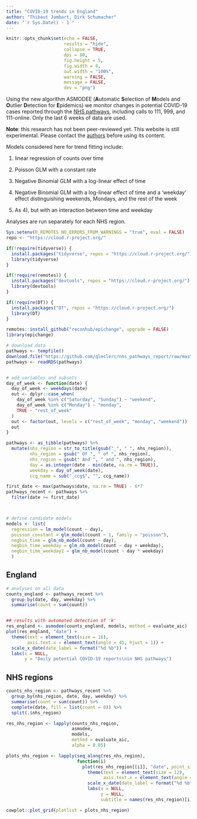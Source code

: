 ```yaml
---
title: "COVID-19 trends in England"
author: "Thibaut Jombart, Dirk Schumacher"
date: "`r Sys.Date() - 1`"
---
```


```r
knitr::opts_chunk$set(echo = FALSE,
                      results = "hide",
                      collapse = TRUE,
                      dpi = 80,
                      fig.height = 5,
                      fig.width = 8,
                      out.width = "100%",
                      warning = FALSE,
                      message = FALSE,
                      dev = "png")
```

Using the new algorithm ASMODEE (**A**utomatic **S**election of **M**odels and
**O**utlier **D**etection for **E**pidemics) we monitor changes in potential
COVID-19 cases reported through the [NHS
pathways](https://digital.nhs.uk/dashboards/nhs-pathways), including calls to
111, 999, and 111-online. Only the last 6 weeks of data are used.

**Note**: this research has not been peer-reviewed yet. This website is still
experimental. Please contact the <a
href="mailto:thibautjombart@gmail.com">authors</a> before using its content.


Models considered here for trend fitting include:

1. linear regression of counts over time

2. Poisson GLM with a constant rate

3. Negative Binomial GLM with a log-linear effect of time

4. Negative Binomial GLM with a log-linear effect of time and a 'weekday' effect
distinguishing weekends, Mondays, and the rest of the week

5. As 4), but with an interaction between time and weekday


Analyses are run separately for each NHS region.

```r

Sys.setenv(R_REMOTES_NO_ERRORS_FROM_WARNINGS = "true", eval = FALSE)
repo <- "https://cloud.r-project.org/"

if(!require(tidyverse)) {
  install.packages("tidyverse", repos = "https://cloud.r-project.org/")
  library(tidyverse)
}

if(!require(remotes)) {
  install.packages("devtools", repos = "https://cloud.r-project.org/")
  library(devtools)
}

if(!require(DT)) {
  install.packages("DT", repos = "https://cloud.r-project.org/")
  library(DT)
}

remotes::install_github("reconhub/epichange", upgrade = FALSE)
library(epichange)

```



```r

# download data
pathways <- tempfile()
download.file("https://github.com/qleclerc/nhs_pathways_report/raw/master/data/rds/pathways_latest.rds", pathways)
pathways <- readRDS(pathways)


# add variables and subsets
day_of_week <- function(date) {
  day_of_week <- weekdays(date)
  out <- dplyr::case_when(
    day_of_week %in% c("Saturday", "Sunday") ~ "weekend",
    day_of_week %in% c("Monday") ~ "monday",
    TRUE ~ "rest_of_week"
  )
  out <- factor(out, levels = c("rest_of_week", "monday", "weekend"))
  out
}

pathways <- as_tibble(pathways) %>%
  mutate(nhs_region = str_to_title(gsub("_", " ", nhs_region)),
         nhs_region = gsub(" Of ", " of ", nhs_region),
         nhs_region = gsub(" And ", " and ", nhs_region),
         day = as.integer(date - min(date, na.rm = TRUE)),
         weekday = day_of_week(date),
         ccg_name = sub("_ccg$", "", ccg_name))

first_date <- max(pathways$date, na.rm = TRUE) - 6*7
pathways_recent <- pathways %>%
  filter(date >= first_date)



# define candidate models
models <- list(
  regression = lm_model(count ~ day),
  poisson_constant = glm_model(count ~ 1, family = "poisson"),
  negbin_time = glm_nb_model(count ~ day),
  negbin_time_weekday = glm_nb_model(count ~ day + weekday),
  negbin_time_weekday2 = glm_nb_model(count ~ day * weekday)
  )


```



## England

```r

# analyses on all data
counts_england <- pathways_recent %>%
  group_by(date, day, weekday) %>%
  summarise(count = sum(count))


## results with automated detection of 'k'
res_england <- asmodee(counts_england, models, method = evaluate_aic)
plot(res_england, "date") +
  theme(text = element_text(size = 16),
        axis.text.x = element_text(angle = 45, hjust = 1)) +
  scale_x_date(date_label = format("%d %b")) +
  labs(x = NULL,
       y = "Daily potential COVID-19 reports\nin NHS pathways")

```



## NHS regions

```r

counts_nhs_region <- pathways_recent %>%
  group_by(nhs_region, date, day, weekday) %>%
  summarise(count = sum(count)) %>%
  complete(date, fill = list(count = 0)) %>% 
  split(.$nhs_region)

res_nhs_region <- lapply(counts_nhs_region,
                         asmodee,
                         models,
                         method = evaluate_aic,
                         alpha = 0.05)

plots_nhs_region <- lapply(seq_along(res_nhs_region),
                           function(i)
                             plot(res_nhs_region[[i]], "date", point_size = 1, guide = FALSE) +
                               theme(text = element_text(size = 12),
                                     axis.text.x = element_text(angle = 45, hjust = 1)) +
                               scale_x_date(date_label = format("%d %b")) +
                               labs(x = NULL,
                                    y = NULL,
                                    subtitle = names(res_nhs_region)[i]))

cowplot::plot_grid(plotlist = plots_nhs_region)

```

